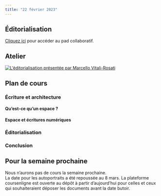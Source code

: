 ```yaml
---
title: "22 février 2023"
---
```


## Éditorialisation

::: {.callout-note}

[Cliquez ici](https://demo.hedgedoc.org/MIFfxCHiR-iHV8-BK27Gtg#) pour accéder au pad collaboratif.

:::

## Atelier 

[![L'éditorialisation présentée par Marcello Vitali-Rosati](https://webtv.univ-rouen.fr/public/videos/v125a98df8895hojvfvuesee4j2res/thumb.jpg)](https://webtv.univ-rouen.fr/videos/20-03-2018-095823-partie-2/)

## Plan de cours 
### Écriture et architecture
#### Qu'est-ce qu'un espace ?
#### Espace et écritures numériques
### Éditorialisation
### Conclusion

## Pour la semaine prochaine

Nous n'aurons pas de cours la semaine prochaine.   
La date pour les autoportraits a été repoussée au 8 mars. La plateforme coursenligne est ouverte au dépôt à partir d'aujourd'hui pour celles et ceux qui souhaiteraient déposer les documents avant la date butoir. 